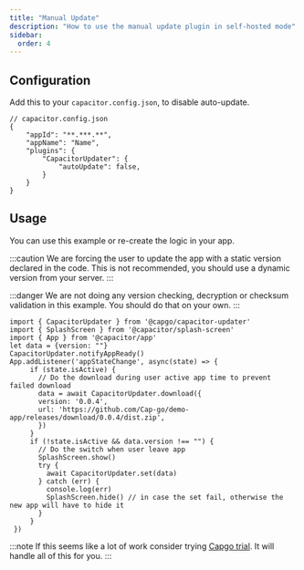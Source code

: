```yaml
---
title: "Manual Update"
description: "How to use the manual update plugin in self-hosted mode"
sidebar:
  order: 4
---
```


## Configuration

Add this to your ``capacitor.config.json``, to disable auto-update.
```tsx
// capacitor.config.json
{
	"appId": "**.***.**",
	"appName": "Name",
	"plugins": {
		"CapacitorUpdater": {
			"autoUpdate": false,
		}
	}
}
```

## Usage

You can use this example or re-create the logic in your app.

:::caution
We are forcing the user to update the app with a static version declared in the code. This is not recommended, you should use a dynamic version from your server.
:::

:::danger
We are not doing any version checking, decryption or checksum validation in this example. You should do that on your own.
:::

```tsx
import { CapacitorUpdater } from '@capgo/capacitor-updater'
import { SplashScreen } from '@capacitor/splash-screen'
import { App } from '@capacitor/app'
let data = {version: ""}
CapacitorUpdater.notifyAppReady()
App.addListener('appStateChange', async(state) => {
     if (state.isActive) {
       // Do the download during user active app time to prevent failed download
       data = await CapacitorUpdater.download({
       version: '0.0.4',
       url: 'https://github.com/Cap-go/demo-app/releases/download/0.0.4/dist.zip',
       })
     }
     if (!state.isActive && data.version !== "") {
       // Do the switch when user leave app
       SplashScreen.show()
       try {
         await CapacitorUpdater.set(data)
       } catch (err) {
         console.log(err)
         SplashScreen.hide() // in case the set fail, otherwise the new app will have to hide it
       }
     }
 })
```



:::note
If this seems like a lot of work consider trying [Capgo trial](https://capgo.app/register/). It will handle all of this for you.
:::